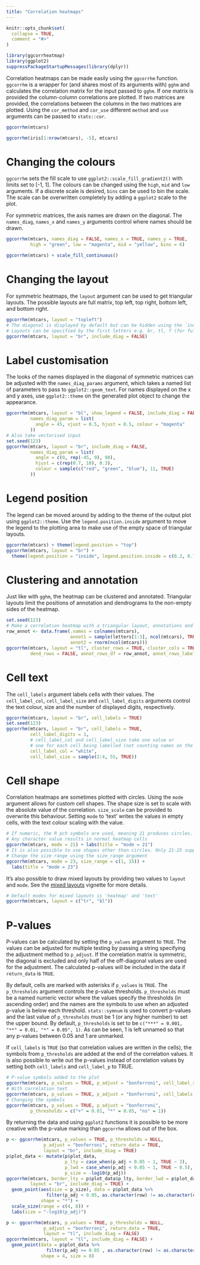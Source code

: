 ```yaml
---
title: "Correlation heatmaps"
---
```


```r
knitr::opts_chunk$set(
  collapse = TRUE,
  comment = "#>"
)
```

```r
library(ggcorrheatmap)
library(ggplot2)
suppressPackageStartupMessages(library(dplyr))
```

Correlation heatmaps can be made easily using the `ggcorrhm` function. `ggcorrhm` is a wrapper for (and shares most of its arguments with) `gghm` and calculates the correlation matrix for the input passed to `gghm`. If one matrix is provided the column-column correlations are plotted. If two matrices are provided, the correlations between the columns in the two matrices are plotted. Using the `cor_method` and `cor_use` different `method` and `use` arguments can be passed to `stats::cor`.

```r
ggcorrhm(mtcars)
```

```r
ggcorrhm(iris[1:nrow(mtcars), -5], mtcars)
```

# Changing the colours

`ggcorrhm` sets the fill scale to use `ggplot2::scale_fill_gradient2()` with limits set to [-1, 1]. The colours can be changed using the `high`, `mid` and `low` arguments. If a discrete scale is desired, `bins` can be used to bin the scale. The scale can be overwritten completely by adding a `ggplot2` scale to the plot.

For symmetric matrices, the axis names are drawn on the diagonal. The `names_diag`, `names_x` and `names_y` arguments control where names should be drawn.

```r
ggcorrhm(mtcars, names_diag = FALSE, names_x = TRUE, names_y = TRUE,
         high = "green", low = "magenta", mid = "yellow", bins = 6)

ggcorrhm(mtcars) + scale_fill_continuous()
```

# Changing the layout

For symmetric heatmaps, the `layout` argument can be used to get triangular layouts. The possible layouts are full matrix, top left, top right, bottom left, and bottom right.

```r
ggcorrhm(mtcars, layout = "topleft")
# The diagonal is displayed by default but can be hidden using the `include_diag` argument
# Layouts can be specified by the first letters e.g. br, tl, f (for full), w (whole, same as full)
ggcorrhm(mtcars, layout = "br", include_diag = FALSE)
```

# Label customisation

The looks of the names displayed in the diagonal of symmetric matrices can be adjusted with the `names_diag_params` argument, which takes a named list of parameters to pass to `ggplot2::geom_text`. For names displayed on the x and y axes, use `ggplot2::theme` on the generated plot object to change the appearance.

```r
ggcorrhm(mtcars, layout = "bl", show_legend = FALSE, include_diag = FALSE,
         names_diag_param = list(
           angle = 45, vjust = 0.5, hjust = 0.5, colour = "magenta"
         ))
# Also take vectorised input
set.seed(123)
ggcorrhm(mtcars, layout = "br", include_diag = FALSE,
         names_diag_param = list(
           angle = c(0, rep(-45, 9), 90),
           hjust = c(rep(0.7, 10), 0.3),
           colour = sample(c("red", "green", "blue"), 11, TRUE)
         ))
```

# Legend position

The legend can be moved around by adding to the theme of the output plot using `ggplot2::theme`. Use the `legend.position.inside` argument to move the legend to the plotting area to make use of the empty space of triangular layouts.

```r
ggcorrhm(mtcars) + theme(legend.position = "top")
ggcorrhm(mtcars, layout = "br") +
  theme(legend.position = "inside", legend.position.inside = c(0.2, 0.7))
```

# Clustering and annotation

Just like with `gghm`, the heatmap can be clustered and annotated. Triangular layouts limit the positions of annotation and dendrograms to the non-empty sides of the heatmap.

```r
set.seed(123)
# Make a correlation heatmap with a triangular layout, annotations and clustering
row_annot <- data.frame(.names = colnames(mtcars),
                        annot1 = sample(letters[1:3], ncol(mtcars), TRUE),
                        annot2 = rnorm(ncol(mtcars)))
ggcorrhm(mtcars, layout = "tl", cluster_rows = TRUE, cluster_cols = TRUE,
         dend_rows = FALSE, annot_rows_df = row_annot, annot_rows_label_side = "top")
```

# Cell text

The `cell_labels` argument labels cells with their values. The `cell_label_col`, `cell_label_size` and `cell_label_digits` arguments control the text colour, size and the number of displayed digits, respectively.

```r
ggcorrhm(mtcars, layout = "br", cell_labels = TRUE)
set.seed(123)
ggcorrhm(mtcars, layout = "br", cell_labels = TRUE,
         cell_label_digits = 1,
         # cell_label_col and cell_label_size take one value or
         # one for each cell being labelled (not counting names on the diagonal)
         cell_label_col = "white",
         cell_label_size = sample(2:4, 55, TRUE))
```

# Cell shape

Correlation heatmaps are sometimes plotted with circles. Using the `mode` argument allows for custom cell shapes. The shape size is set to scale with the absolute value of the correlation. `size_scale` can be provided to overwrite this behaviour. Setting `mode` to 'text' writes the values in empty cells, with the text colour scaling with the value.

```r
# If numeric, the R pch symbols are used, meaning 21 produces circles.
# Any character value results in normal heatmap cells
ggcorrhm(mtcars, mode = 21) + labs(title = "mode = 21")
# It is also possible to use shapes other than circles. Only 21-25 support filling.
# Change the size range using the size_range argument
ggcorrhm(mtcars, mode = 23, size_range = c(1, 15)) +
  labs(title = "mode = 23")
```

It's also possible to draw mixed layouts by providing two values to `layout` and `mode`. See the [mixed layouts](mixed.html) vignette for more details.

```r
# Default modes for mixed layouts is 'heatmap' and 'text'
ggcorrhm(mtcars, layout = c("tr", "bl"))
```

# P-values

P-values can be calculated by setting the `p_values` argument to `TRUE`. The values can be adjusted for multiple testing by passing a string specifying the adjustment method to `p_adjust`. If the correlation matrix is symmetric, the diagonal is excluded and only half of the off-diagonal values are used for the adjustment. The calculated p-values will be included in the data if `return_data` is `TRUE`.

By default, cells are marked with asterisks if `p_values` is `TRUE`. The `p_thresholds` argument controls the p-value thresholds. `p_thresholds` must be a named numeric vector where the values specify the thresholds (in ascending order) and the names are the symbols to use when an adjusted p-value is below each threshold. `stats::symnum` is used to convert p-values and the last value of `p_thresholds` must be 1 (or any higher number) to set the upper bound. By default, `p_thresholds` is set to be `c("***" = 0.001, "**" = 0.01, "*" = 0.05", 1)`. As can be seen, 1 is left unnamed so that any p-values between 0.05 and 1 are unmarked.

If `cell_labels` is `TRUE` (so that correlation values are written in the cells), the symbols from `p_thresholds` are added at the end of the correlation values. It is also possible to write out the p-values instead of correlation values by setting both `cell_labels` and `cell_label_p` to TRUE.

```r
# P-value symbols added to the plot
ggcorrhm(mtcars, p_values = TRUE, p_adjust = "bonferroni", cell_label_size = 6)
# With correlation text
ggcorrhm(mtcars, p_values = TRUE, p_adjust = "bonferroni", cell_labels = TRUE)
# Changing the symbols
ggcorrhm(mtcars, p_values = TRUE, p_adjust = "bonferroni",
         p_thresholds = c("+" = 0.01, "*" = 0.05, "ns" = 1))
```

By returning the data and using `ggplot2` functions it is possible to be more creative with the p-value marking than `ggcorrhm` allows out of the box.

```r
p <- ggcorrhm(mtcars, p_values = TRUE, p_thresholds = NULL,
              p_adjust = "bonferroni", return_data = TRUE,
              layout = "br", include_diag = TRUE)
p$plot_data <- mutate(p$plot_data,
                      p_lty = case_when(p_adj < 0.05 ~ 1, TRUE ~ 3),
                      p_lwd = case_when(p_adj < 0.05 ~ 1, TRUE ~ 0.5),
                      p_size = -log10(p_adj))
ggcorrhm(mtcars, border_lty = p$plot_data$p_lty, border_lwd = p$plot_data$p_lwd,
         layout = "br", include_diag = TRUE) +
  geom_point(aes(size = p_size), data = p$plot_data %>%
               filter(p_adj < 0.05, as.character(row) != as.character(col)),
             shape = "*") +
  scale_size(range = c(4, 8)) +
  labs(size = "-log10(p_adj)")
```

```r
p <- ggcorrhm(mtcars, p_values = TRUE, p_thresholds = NULL,
              p_adjust = "bonferroni", return_data = TRUE,
              layout = "tl", include_diag = FALSE)
ggcorrhm(mtcars, layout = "tl", include_diag = FALSE) +
  geom_point(data = p$plot_data %>%
               filter(p_adj >= 0.05 , as.character(row) != as.character(col)),
             shape = 4, size = 8)
```

